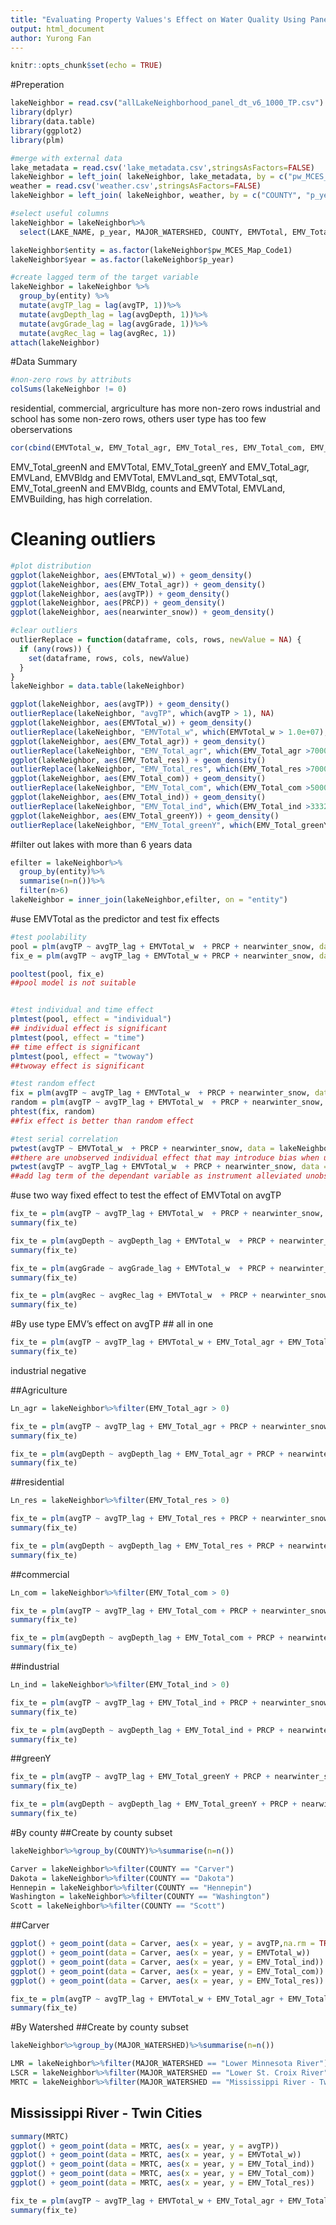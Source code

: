---
title: "Evaluating Property Values's Effect on Water Quality Using Panel Data"
output: html_document
author: Yurong Fan
---

```{r setup, include=FALSE}
knitr::opts_chunk$set(echo = TRUE)
```

#Preperation
```{r, echo = FALSE}
lakeNeighbor = read.csv("allLakeNeighborhood_panel_dt_v6_1000_TP.csv")
library(dplyr)
library(data.table)
library(ggplot2)
library(plm)

#merge with external data 
lake_metadata = read.csv('lake_metadata.csv',stringsAsFactors=FALSE)
lakeNeighbor = left_join( lakeNeighbor, lake_metadata, by = c("pw_MCES_Map_Code1" = "DNR_ID_SITE_NUMBER"))
weather = read.csv('weather.csv',stringsAsFactors=FALSE)
lakeNeighbor = left_join( lakeNeighbor, weather, by = c("COUNTY", "p_year" = "YEAR" ))

#select useful columns
lakeNeighbor = lakeNeighbor%>%
  select(LAKE_NAME, p_year, MAJOR_WATERSHED, COUNTY, EMVTotal, EMV_Total_res, EMV_Total_com, EMV_Total_ind, EMV_Total_agr, EMV_Total_agr, EMV_Total_sch, EMV_Total_hos, EMV_Total_fed, EMV_Total_greenN, EMV_Total_greenY, avgTP, avgDepth, avgGrade, avgRec, PRCP,nearwinter_snow, pw_MCES_Map_Code1)

lakeNeighbor$entity = as.factor(lakeNeighbor$pw_MCES_Map_Code1)
lakeNeighbor$year = as.factor(lakeNeighbor$p_year)

#create lagged term of the target variable 
lakeNeighbor = lakeNeighbor %>%
  group_by(entity) %>%
  mutate(avgTP_lag = lag(avgTP, 1))%>%
  mutate(avgDepth_lag = lag(avgDepth, 1))%>%
  mutate(avgGrade_lag = lag(avgGrade, 1))%>%
  mutate(avgRec_lag = lag(avgRec, 1))
attach(lakeNeighbor)
```

#Data Summary
```{r}
#non-zero rows by attributs
colSums(lakeNeighbor != 0)
```
residential, commercial, argriculture has more non-zero rows
industrial and school has some non-zero rows, others user type has too few oberservations 

```{r}
cor(cbind(EMVTotal_w, EMV_Total_agr, EMV_Total_res, EMV_Total_com, EMV_Total_ind, EMV_Total_greenN, EMV_Total_greenY), use = "pairwise.complete.obs")
```
EMV_Total_greenN and EMVTotal, 
EMV_Total_greenY and EMV_Total_agr,
EMVLand, EMVBldg and EMVTotal,
EMVLand_sqt, EMVTotal_sqt,
EMV_Total_greenN and EMVBldg,
counts and EMVTotal, EMVLand, EMVBuilding,
has high correlation.


# Cleaning outliers
```{r}
#plot distribution
ggplot(lakeNeighbor, aes(EMVTotal_w)) + geom_density()
ggplot(lakeNeighbor, aes(EMV_Total_agr)) + geom_density()
ggplot(lakeNeighbor, aes(avgTP)) + geom_density()
ggplot(lakeNeighbor, aes(PRCP)) + geom_density()
ggplot(lakeNeighbor, aes(nearwinter_snow)) + geom_density()

#clear outliers
outlierReplace = function(dataframe, cols, rows, newValue = NA) {
  if (any(rows)) {
    set(dataframe, rows, cols, newValue)
  }
}
lakeNeighbor = data.table(lakeNeighbor)

ggplot(lakeNeighbor, aes(avgTP)) + geom_density()
outlierReplace(lakeNeighbor, "avgTP", which(avgTP > 1), NA)
ggplot(lakeNeighbor, aes(EMVTotal_w)) + geom_density()
outlierReplace(lakeNeighbor, "EMVTotal_w", which(EMVTotal_w > 1.0e+07), NA)
ggplot(lakeNeighbor, aes(EMV_Total_agr)) + geom_density() 
outlierReplace(lakeNeighbor, "EMV_Total_agr", which(EMV_Total_agr >70000), NA)
ggplot(lakeNeighbor, aes(EMV_Total_res)) + geom_density() 
outlierReplace(lakeNeighbor, "EMV_Total_res", which(EMV_Total_res >7000000), NA)
ggplot(lakeNeighbor, aes(EMV_Total_com)) + geom_density() 
outlierReplace(lakeNeighbor, "EMV_Total_com", which(EMV_Total_com >500000), NA)
ggplot(lakeNeighbor, aes(EMV_Total_ind)) + geom_density() 
outlierReplace(lakeNeighbor, "EMV_Total_ind", which(EMV_Total_ind >3332700), NA)
ggplot(lakeNeighbor, aes(EMV_Total_greenY)) + geom_density() 
outlierReplace(lakeNeighbor, "EMV_Total_greenY", which(EMV_Total_greenY >70000), NA)
```


#filter out lakes with more than 6 years data 
```{r, echo = FALSE}
efilter = lakeNeighbor%>%
  group_by(entity)%>%
  summarise(n=n())%>%
  filter(n>6)
lakeNeighbor = inner_join(lakeNeighbor,efilter, on = "entity")
```

#use EMVTotal as the predictor and test fix effects
```{r}
#test poolability
pool = plm(avgTP ~ avgTP_lag + EMVTotal_w  + PRCP + nearwinter_snow, data = lakeNeighbor, index = c("entity", "year"), model = "pooling")
fix_e = plm(avgTP ~ avgTP_lag + EMVTotal_w + PRCP + nearwinter_snow, data = lakeNeighbor, index = c("entity", "year"), model = "within", effect = "individual")

pooltest(pool, fix_e)
##pool model is not suitable 


#test individual and time effect
plmtest(pool, effect = "individual")
## individual effect is significant
plmtest(pool, effect = "time")
## time effect is significant 
plmtest(pool, effect = "twoway")
##twoway effect is significant 

#test random effect 
fix = plm(avgTP ~ avgTP_lag + EMVTotal_w  + PRCP + nearwinter_snow, data = lakeNeighbor, index = c("entity", "year"), model = "within")
random = plm(avgTP ~ avgTP_lag + EMVTotal_w  + PRCP + nearwinter_snow, data = lakeNeighbor, index = c("entity", "year"), model = "random")
phtest(fix, random)
##fix effect is better than random effect

#test serial correlation
pwtest(avgTP ~ EMVTotal_w  + PRCP + nearwinter_snow, data = lakeNeighbor)
##there are unobserved individual effect that may introduce bias when using fixed effect
pwtest(avgTP ~ avgTP_lag + EMVTotal_w  + PRCP + nearwinter_snow, data = lakeNeighbor)
##add lag term of the dependant variable as instrument alleviated unobserved individual effect
```

#use two way fixed effect to test the effect of EMVTotal on avgTP
```{r}
fix_te = plm(avgTP ~ avgTP_lag + EMVTotal_w  + PRCP + nearwinter_snow, data = lakeNeighbor, index = c("entity", "year"), model = "within", effect = "twoways")
summary(fix_te)

fix_te = plm(avgDepth ~ avgDepth_lag + EMVTotal_w  + PRCP + nearwinter_snow, data = lakeNeighbor, index = c("entity", "year"), model = "within", effect = "twoways")
summary(fix_te)

fix_te = plm(avgGrade ~ avgGrade_lag + EMVTotal_w  + PRCP + nearwinter_snow, data = lakeNeighbor, index = c("entity", "year"), model = "within", effect = "twoways")
summary(fix_te)

fix_te = plm(avgRec ~ avgRec_lag + EMVTotal_w  + PRCP + nearwinter_snow, data = lakeNeighbor, index = c("entity", "year"), model = "within", effect = "twoways")
summary(fix_te)
```

#By use type EMV's effect on avgTP
## all in one
```{r}
fix_te = plm(avgTP ~ avgTP_lag + EMVTotal_w + EMV_Total_agr + EMV_Total_com + EMV_Total_ind + EMV_Total_res + PRCP + nearwinter_snow, data = lakeNeighbor, index = c("entity", "year"), model = "within", effect = "twoways")
summary(fix_te)
```
industrial negative 

##Agriculture
```{r}
Ln_agr = lakeNeighbor%>%filter(EMV_Total_agr > 0)

fix_te = plm(avgTP ~ avgTP_lag + EMV_Total_agr + PRCP + nearwinter_snow, data = Ln_agr, index = c("entity", "year"), model = "within", effect = "twoways")
summary(fix_te)

fix_te = plm(avgDepth ~ avgDepth_lag + EMV_Total_agr + PRCP + nearwinter_snow, data = Ln_agr, index = c("entity", "year"), model = "within", effect = "twoways")
summary(fix_te)
```


##residential
```{r}
Ln_res = lakeNeighbor%>%filter(EMV_Total_res > 0)

fix_te = plm(avgTP ~ avgTP_lag + EMV_Total_res + PRCP + nearwinter_snow, data =  Ln_res, index = c("entity", "year"), model = "within", effect = "twoways")
summary(fix_te)

fix_te = plm(avgDepth ~ avgDepth_lag + EMV_Total_res + PRCP + nearwinter_snow, data =  Ln_res, index = c("entity", "year"), model = "within", effect = "twoways")
summary(fix_te)
```


##commercial
```{r}
Ln_com = lakeNeighbor%>%filter(EMV_Total_com > 0)

fix_te = plm(avgTP ~ avgTP_lag + EMV_Total_com + PRCP + nearwinter_snow, data =  Ln_com, index = c("entity", "year"), model = "within", effect = "twoways")
summary(fix_te)

fix_te = plm(avgDepth ~ avgDepth_lag + EMV_Total_com + PRCP + nearwinter_snow, data =  Ln_com, index = c("entity", "year"), model = "within", effect = "twoways")
summary(fix_te)
```

##industrial
```{r}
Ln_ind = lakeNeighbor%>%filter(EMV_Total_ind > 0)

fix_te = plm(avgTP ~ avgTP_lag + EMV_Total_ind + PRCP + nearwinter_snow, data =  Ln_ind, index = c("entity", "year"), model = "within", effect = "twoways")
summary(fix_te)

fix_te = plm(avgDepth ~ avgDepth_lag + EMV_Total_ind + PRCP + nearwinter_snow, data =  Ln_ind, index = c("entity", "year"), model = "within", effect = "twoways")
summary(fix_te)
```

##greenY
```{r}
fix_te = plm(avgTP ~ avgTP_lag + EMV_Total_greenY + PRCP + nearwinter_snow, data =  lakeNeighbor, index = c("entity", "year"), model = "within", effect = "twoways")
summary(fix_te)

fix_te = plm(avgDepth ~ avgDepth_lag + EMV_Total_greenY + PRCP + nearwinter_snow, data =  lakeNeighbor, index = c("entity", "year"), model = "within", effect = "twoways")
summary(fix_te)
```

#By county
##Create by county subset
```{r}
lakeNeighbor%>%group_by(COUNTY)%>%summarise(n=n())

Carver = lakeNeighbor%>%filter(COUNTY == "Carver")
Dakota = lakeNeighbor%>%filter(COUNTY == "Dakota")
Hennepin = lakeNeighbor%>%filter(COUNTY == "Hennepin")
Washington = lakeNeighbor%>%filter(COUNTY == "Washington")
Scott = lakeNeighbor%>%filter(COUNTY == "Scott")
```

##Carver
```{r}
ggplot() + geom_point(data = Carver, aes(x = year, y = avgTP,na.rm = TRUE))
ggplot() + geom_point(data = Carver, aes(x = year, y = EMVTotal_w))
ggplot() + geom_point(data = Carver, aes(x = year, y = EMV_Total_ind))
ggplot() + geom_point(data = Carver, aes(x = year, y = EMV_Total_com))
ggplot() + geom_point(data = Carver, aes(x = year, y = EMV_Total_res))

fix_te = plm(avgTP ~ avgTP_lag + EMVTotal_w + EMV_Total_agr + EMV_Total_com + EMV_Total_ind + EMV_Total_res + PRCP + nearwinter_snow, data = Carver, index = c("entity", "year"), model = "within", effect = "twoways")
summary(fix_te)
```



#By Watershed
##Create by county subset
```{r}
lakeNeighbor%>%group_by(MAJOR_WATERSHED)%>%summarise(n=n())

LMR = lakeNeighbor%>%filter(MAJOR_WATERSHED == "Lower Minnesota River")
LSCR = lakeNeighbor%>%filter(MAJOR_WATERSHED == "Lower St. Croix River")
MRTC = lakeNeighbor%>%filter(MAJOR_WATERSHED == "Mississippi River - Twin Cities")
```

## Mississippi River - Twin Cities
```{r}
summary(MRTC)
ggplot() + geom_point(data = MRTC, aes(x = year, y = avgTP))
ggplot() + geom_point(data = MRTC, aes(x = year, y = EMVTotal_w))
ggplot() + geom_point(data = MRTC, aes(x = year, y = EMV_Total_ind))
ggplot() + geom_point(data = MRTC, aes(x = year, y = EMV_Total_com))
ggplot() + geom_point(data = MRTC, aes(x = year, y = EMV_Total_res))

fix_te = plm(avgTP ~ avgTP_lag + EMVTotal_w + EMV_Total_agr + EMV_Total_com + EMV_Total_ind + EMV_Total_res + PRCP + nearwinter_snow, data = MRTC, index = c("entity", "year"), model = "within", effect = "twoways")
summary(fix_te)
```

